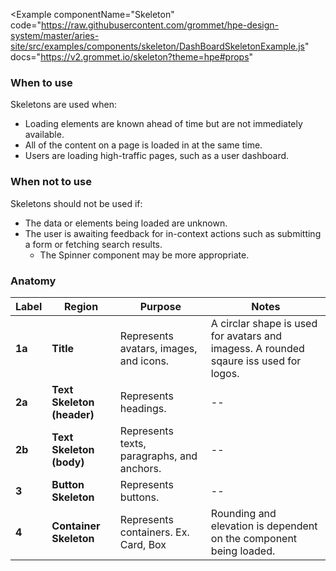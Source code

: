 
<Example
  componentName="Skeleton"
  code="https://raw.githubusercontent.com/grommet/hpe-design-system/master/aries-site/src/examples/components/skeleton/DashBoardSkeletonExample.js"
  docs="https://v2.grommet.io/skeleton?theme=hpe#props"
>
  <DashBoardSkeletonExample />
</Example>

### When to use
Skeletons are used when:
- Loading elements are known ahead of time but are not immediately available.
- All of the content on a page is loaded in at the same time.
- Users are loading high-traffic pages, such as a user dashboard.

### When not to use
Skeletons should not be used if:
- The data or elements being loaded are unknown.
- The user is awaiting feedback for in-context actions such as submitting a form or fetching search results.
  - The Spinner component may be more appropriate.

### Anatomy

| Label  | Region                      | Purpose                                           | Notes                                                                                                      |                                                                                            
| ------ | --------------------------  | ------------------------------------------------- | ---------------------------------------------------------------------------------------------------------- |
| **1a** | **Title**                   | Represents avatars, images, and icons.            |  A circlar shape is used for avatars and imagess. A rounded sqaure iss used for logos.                     |                                                                                    |
| **2a** | **Text Skeleton (header)**  | Represents headings.                              |  --                                                                                                       |
| **2b** | **Text Skeleton (body)**    | Represents texts, paragraphs, and anchors.        |  --                                                                                                              |
| **3**  | **Button Skeleton**         | Represents buttons.                               |  --                                                                                |
| **4**  | **Container Skeleton**      | Represents containers. Ex. Card, Box              |  Rounding and elevation is dependent on the component being loaded.                                        |